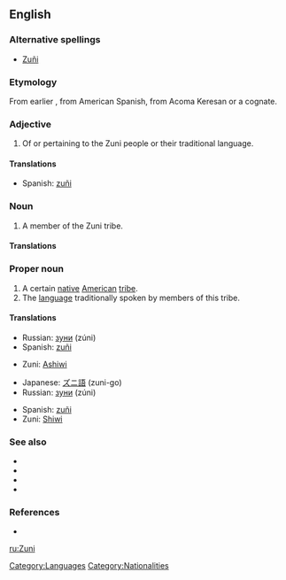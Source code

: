 {{also|zuñi|Zuñi}}
{{wikipedia}}
==English==

===Alternative spellings===
* [[Zuñi]]

===Etymology===
From earlier {{term|Zuñi}}, from American Spanish, from Acoma Keresan {{term|sɨ̂‧ni||sc=Latn}} or a cognate.

===Adjective===
{{en-adj|-}}

# Of or pertaining to the Zuni people or their traditional language.

====Translations====
{{trans-top|Of the Zuni people or their language}}
* Spanish: [[zuñi]]
{{trans-mid}}
{{trans-bottom}}

===Noun===
{{en-noun}}

# A member of the Zuni tribe.

====Translations====
{{trans-top|A member of the Zuni tribe}}
{{trans-mid}}
{{trans-bottom}}

===Proper noun===
{{en-proper noun}}

# A certain [[native]] [[American]] [[tribe]].
# The [[language]] traditionally spoken by members of this tribe.

====Translations====
{{trans-top|native American tribe}}
* Russian: [[зуни]] (zúni)
* Spanish: [[zuñi]] {{m}}
{{trans-mid}}
* Zuni: [[Ashiwi]]
{{trans-bottom}}

{{trans-top|language}}
* Japanese: [[ズニ語]] (zuni-go)
* Russian: [[зуни]] (zúni)
{{trans-mid}}
* Spanish: [[zuñi]] {{m}}
* Zuni: [[Shiwi]]
{{trans-bottom}}

===See also===
* {{langcat}}
* {{pedialite|Zuni}}
* {{pedialite|Zuni language}}
* {{ethnologue|code=zun}}

===References===
* {{R:Dictionary.com|Zuni}}

[[Category:Languages]]
[[Category:Nationalities]]

[[ru:Zuni]]